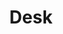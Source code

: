 ---
title: "Desk"
meta_title: "Desk craft"
description: "Craft de Desk"
rank: "b"
draft: false
name: "Desk"
recipe_img: "https://wiki.pokexgames.com/images/a/a5/Desk1.png"
level: 77
craft_time: 172800
result: 1
value_npc: 1
ingredients:
  - name: "Bookcase"
    quantity: 1
    item_img: "https://wiki.pokexgames.com/images/thumb/5/52/Bookcase.png/50px-Bookcase.png"
    value_npc: 1
  - name: "Classic Bookcase"
    quantity: 1
    item_img: "https://wiki.pokexgames.com/images/thumb/4/4a/Classic_Bookcase.png/50px-Classic_Bookcase.png"
    value_npc: 1
---